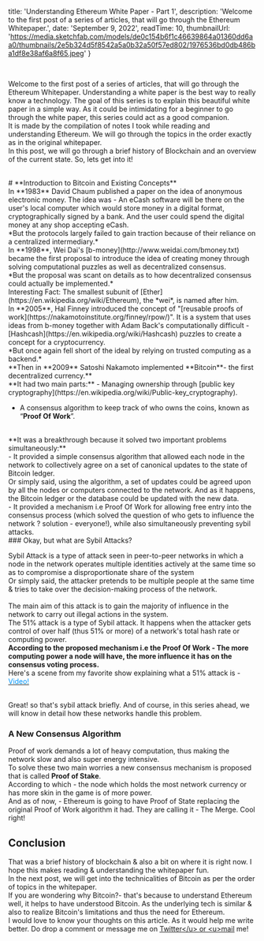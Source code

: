
  title: 'Understanding Ethereum White Paper - Part 1',
  description: 'Welcome to the first post of a series of articles, that will go through the Ethereum Whitepaper.',
  date: 'September 9, 2022',
  readTime: 10,
  thumbnailUrl: 'https://media.sketchfab.com/models/de0c154b6f1c46639864a01360dd6aa0/thumbnails/2e5b324d5f8542a5a0b32a50f57ed802/1976536bd0db486ba1df8e38af6a8f65.jpeg'
}

 
<br/>

Welcome to the first post of a series of articles, that will go through the Ethereum Whitepaper. Understanding a white paper is the best way to really know a technology. The goal of this series is to explain this beautiful white paper in a simple way. As it could be intimidating for a beginner to go through the white paper, this series could act as a good companion.
<br/> 
It is made by the compilation of notes I took while reading and understanding Ethereum. We will go through the topics in the order exactly as in the original whitepaper. 
<br/>
In this post, we will go through a brief history of Blockchain and an overview of the current state. So, lets get into it!

<br/> 
# **Introduction to Bitcoin and Existing Concepts**
<br/> 
In **1983** David Chaum published a paper on the idea of anonymous electronic money. The idea was - An eCash software will be there on the user's local computer which would store money in a digital format, cryptographically signed by a bank. And the user could spend the digital money at any shop accepting eCash. 
<br/> 
*But the protocols largely failed to gain traction because of their reliance on a centralized intermediary.*
<br/> 
In **1998**, Wei Dai's [b-money](http://www.weidai.com/bmoney.txt) became the first proposal to introduce the idea of creating money through solving computational puzzles as well as decentralized consensus.
<br/> 
*But the proposal was scant on details as to how decentralized consensus could actually be implemented.*
<br/> 
Interesting Fact: The smallest subunit of [Ether](https://en.wikipedia.org/wiki/Ethereum), the *wei*, is named after him.
<br/> 
In **2005**, Hal Finney introduced the concept of "[reusable proofs of work](https://nakamotoinstitute.org/finney/rpow/)". It is a system that uses ideas from b-money together with Adam Back's computationally difficult - [Hashcash](https://en.wikipedia.org/wiki/Hashcash) puzzles to create a concept for a cryptocurrency. 
<br/> 
*But once again fell short of the ideal by relying on trusted computing as a backend.*
<br/> 
**Then in **2009** Satoshi Nakamoto implemented **Bitcoin**- the first decentralized currency.**
<br/> 
**It had two main parts:**
- Managing ownership through [public key cryptography](https://en.wikipedia.org/wiki/Public-key_cryptography). 
 
- A consensus algorithm to keep track of who owns the coins, known as “**Proof Of Work**”.
<br/> 
**It was a breakthrough because it solved two important problems simultaneously:**
<br/> 
- It provided a simple consensus algorithm that allowed each node in the network to collectively agree on a set of canonical updates to the state of Bitcoin ledger.
<div style={{marginLeft: 40}}>
Or simply said, using the algorithm, a set of updates could be agreed upon by all the nodes or computers connected to the network. And as it happens, the Bitcoin ledger or the database could be updated with the new data. 
</div>
- It provided a mechanism i.e Proof Of Work for allowing free entry into the consensus process (which solved the question of who gets to influence the network ? solution - everyone!), while also simultaneously preventing sybil attacks.
    <br/> 
### Okay, but what are Sybil Attacks?

Sybil Attack is a type of attack seen in peer-to-peer networks in which a node in the network operates multiple identities actively at the same time so as to compromise a disproportionate share of the system
<br/> 
Or simply said, the attacker pretends to be multiple people at the same time & tries to take over the decision-making process of the network.
<br/>     
The main aim of this attack is to gain the majority of influence in the network to carry out illegal actions in the system. 
<br/> 
The 51% attack is a type of Sybil attack. It happens when the attacker gets control of over half (thus 51% or more) of a network's total hash rate or computing power.
<br/> 
**According to the proposed mechanism i.e the Proof Of Work - The more computing power a node will have, the more influence it has on the consensus voting process.** 
<br/> 
Here's a scene from my favorite show explaining what a 51% attack is - <a href="https://www.youtube.com/watch?v=C8tPODfNfNM" target="_blank" ><font color="#0096FF" weight="bold">Video!</font></a>  
<br/> 

Great! so that's sybil attack briefly. And of course, in this series ahead, we will know in detail how these networks handle this problem.
 
### A New Consensus Algorithm 

Proof of work demands a lot of heavy computation, thus making the network slow and also super energy intensive. 
<br/> 
To solve these two main worries a new consensus mechanism is proposed that is called **Proof of Stake**. 
<br/> 
According to which - the node which holds the most network currency or has more skin in the game is of more power. 
<br/> 
And as of now, - Ethereum is going to have Proof of State replacing the original Proof of Work algorithm it had. They are calling it - The Merge. Cool right!

## Conclusion
 
That was a brief history of blockchain & also a bit on where it is right now. I hope this makes reading & understanding the whitepaper fun.
<br/> 
In the next post, we will get into the technicalities of Bitcoin as per the order of topics in the whitepaper. 
<br/> 
If you are wondering why Bitcoin?- that's because to understand Ethereum well, it helps to have understood Bitcoin. As the underlying tech is similar & also to realize Bitcoin's limitations and thus the need for Ethereum.
<br/> 
I would love to know your thoughts on this article. As it would help me write better. Do drop a comment or message me on <u>[Twitter](https://twitter.com/saumyanayak_)</u>  or <u>[mail](mailto:futuredrivenme@gmail.com
)</u> me!
<br/> 
